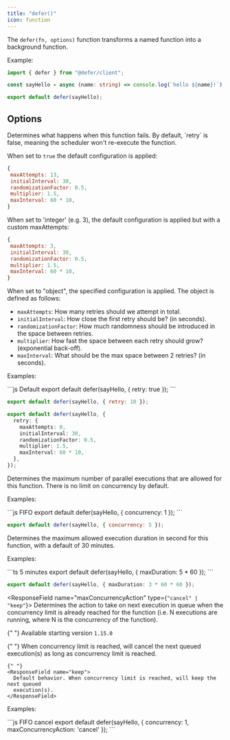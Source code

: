 ```yaml
---
title: "defer()"
icon: function
---
```


The `defer(fn, options)` function transforms a named function into a background
function.

Example:

```ts
import { defer } from "@defer/client";

const sayHello = async (name: string) => console.log(`hello ${name}!`);

export default defer(sayHello);
```

## Options

<ResponseField name="retry" type="boolean | integer | object">
  Determines what happens when this function fails. By default, `retry` is false, meaning the scheduler won't re-execute the function.

When set to `true` the default configuration is applied:

```js
{
 maxAttempts: 13,
 initialInterval: 30,
 randomizationFactor: 0.5,
 multiplier: 1.5,
 maxInterval: 60 * 10,
}
```

When set to 'integer' (e.g. 3), the default configuration is applied but with a
custom maxAttempts:

```js
{
 maxAttempts: 3,
 initialInterval: 30,
 randomizationFactor: 0.5,
 multiplier: 1.5,
 maxInterval: 60 * 10,
}
```

When set to "object", the specified configuration is applied. The object is
defined as follows:

- `maxAttempts`: How many retries should we attempt in total.
- `initialInterval`: How close the first retry should be? (in seconds).
- `randomizationFactor`: How much randomness should be introduced in the space
  between retries.
- `multiplier`: How fast the space between each retry should grow? (exponential
  back-off).
- `maxInterval`: What should be the max space between 2 retries? (in seconds).

Examples:

  <CodeGroup>
  ```js Default
  export default defer(sayHello, { retry: true });
  ```

```js Maximum
export default defer(sayHello, { retry: 10 });
```

```ts Custom
export default defer(sayHello, {
  retry: {
    maxAttempts: 0,
    initialInterval: 30,
    randomizationFactor: 0.5,
    multiplier: 1.5,
    maxInterval: 60 * 10,
  },
});
```

  </CodeGroup>

</ResponseField>

<ResponseField name="concurrency" type="integer">
  Determines the maximum number of parallel executions that are allowed for this function. There is no limit on concurrency by default.

Examples:

  <CodeGroup>
  ```js FIFO
  export default defer(sayHello, { concurrency: 1 });
  ```

```js 5 parallels
export default defer(sayHello, { concurrency: 5 });
```

  </CodeGroup>
</ResponseField>

<ResponseField name="maxDuration" type="integer">
  Determines the maximum allowed execution duration in second for this function, with a default of 30 minutes.

Examples:

  <CodeGroup>
  ```ts 5 minutes
  export default defer(sayHello, { maxDuration: 5 * 60 });
  ```

```ts 3 hours
export default defer(sayHello, { maxDuration: 3 * 60 * 60 });
```

  </CodeGroup>
</ResponseField>

<ResponseField name="maxConcurrencyAction" type={`"cancel" | "keep"`}>
  Determines the action to take on next execution in queue when the concurrency limit is already reached for the function (i.e. N executions are running, where N is the concurrency of the function).

{" "}
<Info>Available starting version `1.15.0`</Info>

  <Expandable title="Actions">
    {" "}
    <ResponseField name="cancel">
      When concurrency limit is reached, will cancel the next queued execution(s) as
      long as concurrency limit is reached.
    </ResponseField>

    {" "}
    <ResponseField name="keep">
      Default behavior. When concurrency limit is reached, will keep the next queued
      execution(s).
    </ResponseField>

  </Expandable>

Examples:

  <CodeGroup>
  ```js FIFO cancel
  export default defer(sayHello, { concurrency: 1, maxConcurrencyAction: 'cancel' });
  ```
  </CodeGroup>
</ResponseField>
